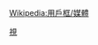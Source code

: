 {{Userbox
  |id=[[File:ESPN wordmark.svg|45px]]
  |id-c=white
  |info=<span style="color:white;">這個用戶喜歡收看體育娛樂電視網</span>[[ESPN|<span style="color:white;">'''ESPN'''</span>]]
  |info-c=#CC0000
  |border-c=#CC0000
  |usercategory = 喜歡ESPN的維基人
  |nocat = {{{nocat|}}}
}}<noinclude>{{Clear}}[[Category:媒體用戶框模板|視]][[Wikipedia:用戶框/媒體]]</noinclude>